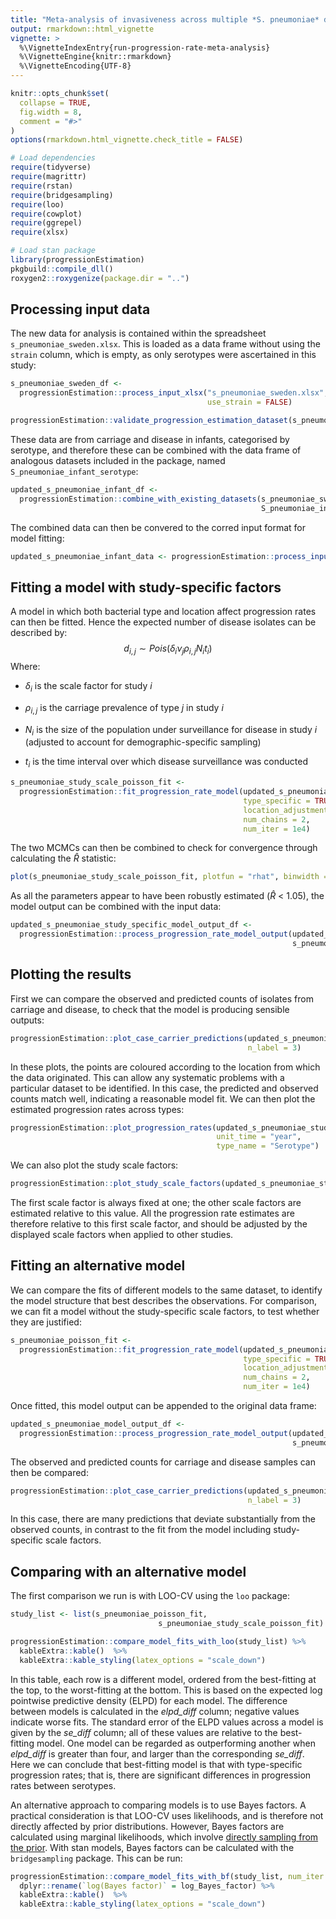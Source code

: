 ```yaml
---
title: "Meta-analysis of invasiveness across multiple *S. pneumoniae* datasets"
output: rmarkdown::html_vignette
vignette: >
  %\VignetteIndexEntry{run-progression-rate-meta-analysis}
  %\VignetteEngine{knitr::rmarkdown}
  %\VignetteEncoding{UTF-8}
---
```


```r
knitr::opts_chunk$set(
  collapse = TRUE,
  fig.width = 8,
  comment = "#>"
)
options(rmarkdown.html_vignette.check_title = FALSE)
```

```r
# Load dependencies
require(tidyverse)
require(magrittr)
require(rstan)
require(bridgesampling)
require(loo)
require(cowplot)
require(ggrepel)
require(xlsx)

# Load stan package
library(progressionEstimation)
pkgbuild::compile_dll()
roxygen2::roxygenize(package.dir = "..")
```

## Processing input data

The new data for analysis is contained within the spreadsheet `s_pneumoniae_sweden.xlsx`. This is loaded as a data frame without using the `strain` column, which is empty, as only serotypes were ascertained in this study:

```r

s_pneumoniae_sweden_df <-
  progressionEstimation::process_input_xlsx("s_pneumoniae_sweden.xlsx",
                                            use_strain = FALSE)

progressionEstimation::validate_progression_estimation_dataset(s_pneumoniae_sweden_df)

```

These data are from carriage and disease in infants, categorised by serotype, and therefore these can be combined with the data frame of analogous datasets included in the package, named `S_pneumoniae_infant_serotype`:

```r

updated_s_pneumoniae_infant_df <- 
  progressionEstimation::combine_with_existing_datasets(s_pneumoniae_sweden_df,
                                                        S_pneumoniae_infant_serotype)

```

The combined data can then be convered to the corred input format for model fitting:

``` r

updated_s_pneumoniae_infant_data <- progressionEstimation::process_input_data(updated_s_pneumoniae_infant_df)

```

## Fitting a model with study-specific factors

A model in which both bacterial type and location affect progression rates can then be fitted. Hence the expected number of disease isolates can be described by:
$$d_{i,j} \sim Pois(\delta_{i}\nu_{j}\rho_{i,j}N_{i}t_{i})$$
Where:

* $\delta_{i}$ is the scale factor for study $i$

* $\rho_{i,j}$ is the carriage prevalence of type $j$ in study $i$

* $N_{i}$ is the size of the population under surveillance for disease in study $i$ (adjusted to account for demographic-specific sampling)

* $t_{i}$ is the time interval over which disease surveillance was conducted

``` r

s_pneumoniae_study_scale_poisson_fit <- 
  progressionEstimation::fit_progression_rate_model(updated_s_pneumoniae_infant_data,
                                                    type_specific = TRUE,
                                                    location_adjustment = TRUE,
                                                    num_chains = 2,
                                                    num_iter = 1e4)

```

The two MCMCs can then be combined to check for convergence through calculating the $\hat{R}$ statistic:

``` r

plot(s_pneumoniae_study_scale_poisson_fit, plotfun = "rhat", binwidth = 0.00005)

```

As all the parameters appear to have been robustly estimated ($\hat{R}$ < 1.05), the model output can be combined with the input data:

``` r

updated_s_pneumoniae_study_specific_model_output_df <-
  progressionEstimation::process_progression_rate_model_output(updated_s_pneumoniae_infant_df,
                                                               s_pneumoniae_study_scale_poisson_fit)

```

## Plotting the results

First we can compare the observed and predicted counts of isolates from carriage and disease, to check that the model is producing sensible outputs:

``` r

progressionEstimation::plot_case_carrier_predictions(updated_s_pneumoniae_study_specific_model_output_df,
                                                     n_label = 3)

```

In these plots, the points are coloured according to the location from which the data originated. This can allow any systematic problems with a particular dataset to be identified. In this case, the predicted and observed counts match well, indicating a reasonable model fit. We can then plot the estimated progression rates across types:

``` r

progressionEstimation::plot_progression_rates(updated_s_pneumoniae_study_specific_model_output_df,
                                              unit_time = "year",
                                              type_name = "Serotype")

```

We can also plot the study scale factors:

``` r

progressionEstimation::plot_study_scale_factors(updated_s_pneumoniae_study_specific_model_output_df)

```

The first scale factor is always fixed at one; the other scale factors are estimated relative to this value. All the progression rate estimates are therefore relative to this first scale factor, and should be adjusted by the displayed scale factors when applied to other studies.

## Fitting an alternative model

We can compare the fits of different models to the same dataset, to identify the model structure that best describes the observations. For comparison, we can fit a model without the study-specific scale factors, to test whether they are justified:

```r

s_pneumoniae_poisson_fit <- 
  progressionEstimation::fit_progression_rate_model(updated_s_pneumoniae_infant_data,
                                                    type_specific = TRUE,
                                                    location_adjustment = FALSE,
                                                    num_chains = 2,
                                                    num_iter = 1e4)
```

Once fitted, this model output can be appended to the original data frame:

``` r

updated_s_pneumoniae_model_output_df <-
  progressionEstimation::process_progression_rate_model_output(updated_s_pneumoniae_infant_df,
                                                               s_pneumoniae_poisson_fit)

```

The observed and predicted counts for carriage and disease samples can then be compared:

``` r

progressionEstimation::plot_case_carrier_predictions(updated_s_pneumoniae_model_output_df,
                                                     n_label = 3)

```

In this case, there are many predictions that deviate substantially from the observed counts, in contrast to the fit from the model including study-specific scale factors.

## Comparing with an alternative model

The first comparison we run is with LOO-CV using the `loo` package:

``` r

study_list <- list(s_pneumoniae_poisson_fit,
                                 s_pneumoniae_study_scale_poisson_fit)

progressionEstimation::compare_model_fits_with_loo(study_list) %>%
  kableExtra::kable()  %>%
  kableExtra::kable_styling(latex_options = "scale_down")

```

In this table, each row is a different model, ordered from the best-fitting at the top, to the worst-fitting at the bottom. This is based on the expected log pointwise predictive density (ELPD) for each model. The difference between  models is calculated in the *elpd_diff* column; negative values indicate worse fits. The standard error of the ELPD values across a model is given by the *se_diff* column; all of these values are relative to the best-fitting model. One model can be regarded as outperforming another when *elpd_diff* is greater than four, and larger than the corresponding *se_diff*. Here we can conclude that best-fitting model is that with type-specific progression rates; that is, there are significant differences in progression rates between serotypes.

An alternative approach to comparing models is to use Bayes factors. A practical consideration is that LOO-CV uses likelihoods, and is therefore not directly affected by prior distributions. However, Bayes factors are calculated using marginal likelihoods, which involve [directly sampling from the prior](https://www.ncbi.nlm.nih.gov/pmc/articles/PMC5699790/). With stan models, Bayes factors can be calculated with the `bridgesampling` package. This can be run:

``` r

progressionEstimation::compare_model_fits_with_bf(study_list, num_iter = 1e4) %>%
  dplyr::rename(`log(Bayes factor)` = log_Bayes_factor) %>%
  kableExtra::kable()  %>%
  kableExtra::kable_styling(latex_options = "scale_down")

```
